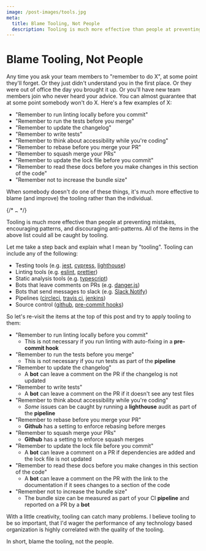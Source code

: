 ```yaml
---
image: /post-images/tools.jpg
meta:
  title: Blame Tooling, Not People
  description: Tooling is much more effective than people at preventing mistakes, encouraging patterns, and discouraging anti-patterns.
---
```


# Blame Tooling, Not People

Any time you ask your team members to "remember to do X", at some point they'll forget.  Or they just didn't understand you in the first place.  Or they were out of office the day you brought it up.  Or you'll have new team members join who never heard your advice.  You can almost guarantee that at some point somebody won't do X.  Here's a few examples of X:

- "Remember to run linting locally before you commit"
- "Remember to run the tests before you merge"
- "Remember to update the changelog"
- "Remember to write tests"
- "Remember to think about accessibility while you're coding"
- "Remember to rebase before you merge your PR"
- "Remember to squash merge your PRs"
- "Remember to update the lock file before you commit"
- "Remember to read these docs before you make changes in this section of the code"
- "Remember not to increase the bundle size"

When somebody doesn't do one of these things, it's much more effective to blame (and improve) the tooling rather than the individual.

{/* <picture>
  <source srcset="/assets/tools/tools.webp 1x, /assets/tools/tools@x2.webp 2x" type="image/webp">
  <source srcset="/assets/tools/tools.jpeg 1x, /assets/tools/tools@x2.jpeg 2x" type="image/jpeg"> 
  <img src="/assets/tools/tools.jpeg" alt="Recycling Bin" width="9" height="5" />
</picture> */}

Tooling is much more effective than people at preventing mistakes, encouraging patterns, and discouraging anti-patterns.  All of the items in the above list could all be caught by tooling.

Let me take a step back and explain what I mean by "tooling".  Tooling can include any of the following:

- Testing tools (e.g. [jest](https://jestjs.io/), [cypress](https://www.cypress.io/), [lighthouse](https://github.com/GoogleChrome/lighthouse-ci))
- Linting tools (e.g. [eslint](https://eslint.org/), [prettier](https://prettier.io/))
- Static analysis tools (e.g. [typescript](https://www.typescriptlang.org/))
- Bots that leave comments on PRs (e.g. [danger.js](https://github.com/danger/danger-js))
- Bots that send messages to slack (e.g. [Slack Notify](https://github.com/marketplace/actions/slack-notify))
- Pipelines ([circleci](https://circleci.com/), [travis ci](https://www.travis-ci.com/), [jenkins](https://www.jenkins.io/))
- Source control ([github](https://github.com/), [pre-commit hooks](https://www.npmjs.com/package/husky))

So let's re-visit the items at the top of this post and try to apply tooling to them:

- "Remember to run linting locally before you commit"
  - This is not necessary if you run linting with auto-fixing in a **pre-commit hook**
- "Remember to run the tests before you merge"
  - This is not necessary if you run tests as part of the **pipeline**
- "Remember to update the changelog"
  - A **bot** can leave a comment on the PR if the changelog is not updated
- "Remember to write tests"
  - A **bot** can leave a comment on the PR if it doesn't see any test files
- "Remember to think about accessibility while you're coding"
  - _Some_ issues can be caught by running a **lighthouse** audit as part of the **pipeline**
- "Remember to rebase before you merge your PR"
  - **Github** has a setting to enforce rebasing before merges
- "Remember to squash merge your PRs"
  - **Github** has a setting to enforce squash merges
- "Remember to update the lock file before you commit"
  - A **bot** can leave a comment on a PR if dependencies are added and the lock file is not updated
- "Remember to read these docs before you make changes in this section of the code"
  - A **bot** can leave a comment on the PR with the link to the documentation if it sees changes to a section of the code
- "Remember not to increase the bundle size"
  - The bundle size can be measured as part of your CI **pipeline** and reported on a PR by a **bot**

With a little creativity, tooling can catch many problems.  I believe tooling to be so important, that I'd wager the performance of any technology based organization is highly correlated with the quality of the tooling.

In short, blame the tooling, not the people.


